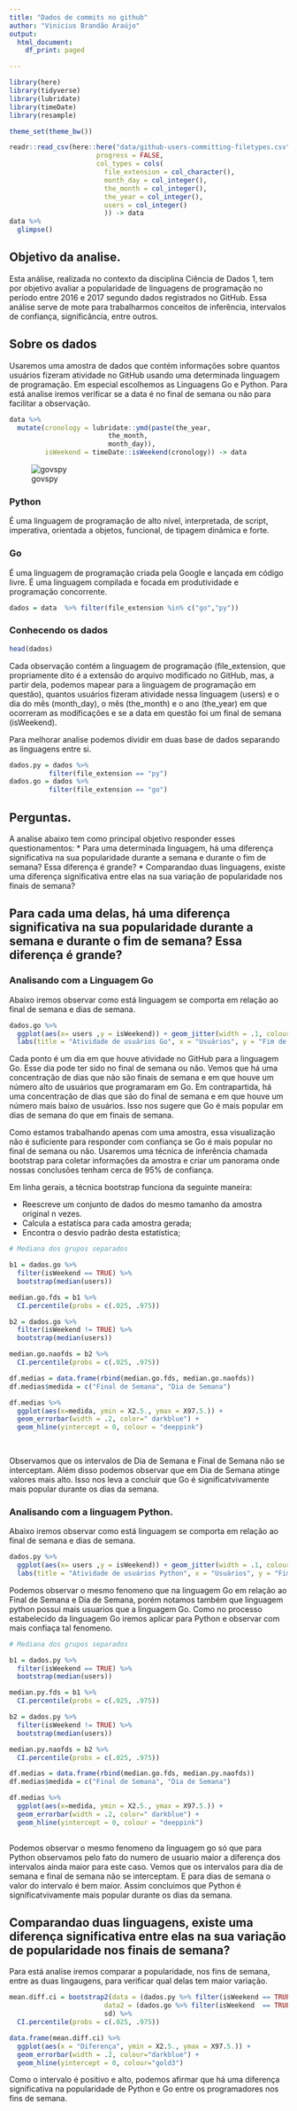 ```yaml
---
title: "Dados de commits no github"
author: "Vinicius Brandão Araújo"
output:
  html_document:
    df_print: paged

---
```




```r
library(here)
library(tidyverse)
library(lubridate)
library(timeDate)
library(resample)

theme_set(theme_bw())
```


```r
readr::read_csv(here::here("data/github-users-committing-filetypes.csv"),
                      progress = FALSE,
                      col_types = cols(
                        file_extension = col_character(),
                        month_day = col_integer(),
                        the_month = col_integer(),
                        the_year = col_integer(),
                        users = col_integer()
                        )) -> data
data %>% 
  glimpse()
```


## Objetivo da analise.
Esta análise, realizada no contexto da disciplina Ciência de Dados 1, tem por objetivo avaliar a popularidade de linguagens de programação no período entre 2016 e 2017 segundo dados registrados no GitHub. Essa análise serve de mote para trabalharmos conceitos de inferência, intervalos de confiança, significância, entre outros.

## Sobre os dados
Usaremos uma amostra de dados que contém informações sobre quantos usuários fizeram atividade no GitHub usando uma determinada linguagem de programação.
Em especial escolhemos as Linguagens Go e Python.
Para está analise iremos verificar se a data é no final de semana ou não para facilitar a observação.
```r
data %>%
  mutate(cronology = lubridate::ymd(paste(the_year,
                         the_month,
                         month_day)),
         isWeekend = timeDate::isWeekend(cronology)) -> data
```

![govspy](govspy.png)

### Python 
É uma linguagem de programação de alto nível, interpretada, de script, imperativa, orientada a objetos, funcional, de tipagem dinâmica e forte. 

### Go
É uma linguagem de programação criada pela Google e lançada em código livre. É uma linguagem compilada e focada em produtividade e programação concorrente.

```r
dados = data  %>% filter(file_extension %in% c("go","py"))
```

### Conhecendo os dados

```r
head(dados)
```

Cada observação contém a linguagem de programação (file_extension, que propriamente dito é a extensão do arquivo modificado no GitHub, mas, a partir dela, podemos mapear para a linguagem de programação em questão), quantos usuários fizeram atividade nessa linguagem (users) e o dia do mês (month_day), o mês (the_month) e o ano (the_year) em que ocorreram as modificações e se a data em questão foi um final de semana (isWeekend).

Para melhorar analise podemos dividir em duas base de dados separando as linguagens entre si. 
```r
dados.py = dados %>%
          filter(file_extension == "py")
dados.go = dados %>%
          filter(file_extension == "go")
```


## Perguntas.
A analise abaixo tem como principal objetivo responder esses questionamentos:
  * Para uma determinada linguagem, há uma diferença significativa na sua popularidade durante a semana e durante o fim de semana? Essa diferença é grande?
  * Comparandao duas linguagens, existe uma diferença significativa entre elas na sua variação de popularidade nos finais de semana?


## Para cada uma delas, há uma diferença significativa na sua popularidade durante a semana e durante o fim de semana? Essa diferença é grande?

### Analisando com a Linguagem Go
Abaixo iremos observar como está linguagem se comporta em relação ao final de semana e dias de semana.

```r
dados.go %>% 
  ggplot(aes(x= users ,y = isWeekend)) + geom_jitter(width = .1, colour = "blue",alpha=0.6)+
  labs(title = "Atividade de usuários Go", x = "Usuários", y = "Fim de semana")
```

Cada ponto é um dia em que houve atividade no GitHub para a linguagem Go. Esse dia pode ter sido no final de semana ou não. Vemos que há uma concentração de dias que não são finais de semana e em que houve um número alto de usuários que programaram em Go. Em contrapartida, há uma concentração de dias que são do final de semana e em que houve um número mais baixo de usuários. Isso nos sugere que Go é mais popular em dias de semana do que em finais de semana.

Como estamos trabalhando apenas com uma amostra, essa visualização não é suficiente para responder com confiança se Go é mais popular no final de semana ou não. Usaremos uma técnica de inferência chamada bootstrap para coletar informações da amostra e criar um panorama onde nossas conclusões tenham cerca de 95% de confiança.

Em linha gerais, a técnica bootstrap funciona da seguinte maneira:

+ Reescreve um conjunto de dados do mesmo tamanho da amostra original n vezes.
+ Calcula a estatísca para cada amostra gerada;
+ Encontra o desvio padrão desta estatística;

```r
# Mediana dos grupos separados

b1 = dados.go %>% 
  filter(isWeekend == TRUE) %>%
  bootstrap(median(users))

median.go.fds = b1 %>% 
  CI.percentile(probs = c(.025, .975))

b2 = dados.go %>% 
  filter(isWeekend != TRUE) %>%
  bootstrap(median(users))

median.go.naofds = b2 %>% 
  CI.percentile(probs = c(.025, .975))

df.medias = data.frame(rbind(median.go.fds, median.go.naofds))
df.medias$medida = c("Final de Semana", "Dia de Semana")

df.medias %>% 
  ggplot(aes(x=medida, ymin = X2.5., ymax = X97.5.)) + 
  geom_errorbar(width = .2, color=" darkblue") + 
  geom_hline(yintercept = 0, colour = "deeppink")
  
  
```

Observamos que os intervalos de Dia de Semana e Final de Semana não se interceptam. Além disso podemos observar que em Dia de Semana atinge valores mais alto. Isso nos leva a concluir que Go é significatvivamente mais popular durante os dias da semana.

### Analisando com a linguagem Python.
Abaixo iremos observar como está linguagem se comporta em relação ao final de semana e dias de semana.
```r
dados.py %>% 
  ggplot(aes(x= users ,y = isWeekend)) + geom_jitter(width = .1, colour = "blue",alpha=0.6)+
  labs(title = "Atividade de usuários Python", x = "Usuários", y = "Fim de semana")
```

Podemos observar o mesmo fenomeno que na linguagem Go em relação ao Final de Semana e Dia de Semana, porém notamos também que linguagem python possui mais usuarios que a linguagem Go.
Como no processo estabelecido da linguagem Go iremos aplicar para Python e observar com mais confiaça tal fenomeno. 
```r
# Mediana dos grupos separados

b1 = dados.py %>% 
  filter(isWeekend == TRUE) %>%
  bootstrap(median(users))

median.py.fds = b1 %>% 
  CI.percentile(probs = c(.025, .975))

b2 = dados.py %>% 
  filter(isWeekend != TRUE) %>%
  bootstrap(median(users))

median.py.naofds = b2 %>% 
  CI.percentile(probs = c(.025, .975))

df.medias = data.frame(rbind(median.go.fds, median.py.naofds))
df.medias$medida = c("Final de Semana", "Dia de Semana")

df.medias %>% 
  ggplot(aes(x=medida, ymin = X2.5., ymax = X97.5.)) + 
  geom_errorbar(width = .2, color=" darkblue") + 
  geom_hline(yintercept = 0, colour = "deeppink")
  
```

Podemos observar o mesmo fenomeno da linguagem go só que para Python observamos pelo fato do numero de usuario maior a diferença dos intervalos ainda maior para este caso. Vemos que os intervalos para dia de semana e final de semana não se interceptam. E para dias de semana o valor do intervalo é bem maior. Assim concluimos que Python é significatvivamente mais popular durante os dias da semana.

## Comparandao duas linguagens, existe uma diferença significativa entre elas na sua variação de popularidade nos finais de semana?
Para está analise iremos comparar a popularidade, nos fins de semana, entre as duas lingaugens, para verificar qual delas tem maior variação.

```r
mean.diff.ci = bootstrap2(data = (dados.py %>% filter(isWeekend == TRUE))$users, 
                        data2 = (dados.go %>% filter(isWeekend  == TRUE))$users,
                        sd) %>%
  CI.percentile(probs = c(.025, .975))

data.frame(mean.diff.ci) %>% 
  ggplot(aes(x = "Diferença", ymin = X2.5., ymax = X97.5.)) + 
  geom_errorbar(width = .2, colour="darkblue") + 
  geom_hline(yintercept = 0, colour="gold3")
```

Como o intervalo é positivo e alto, podemos afirmar que há uma diferença significativa na popularidade de Python e Go entre os programadores nos fins de semana.


